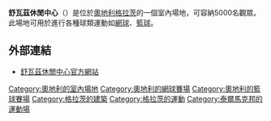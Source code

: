 {{unreferenced|time=2014-05-28T09:15:43+00:00}}
{{expand|time=2014-05-28T09:15:19+00:00}}
'''舒瓦茲休閒中心'''（{{lang-de|Schwarzl Freizeitzentrum}}）是位於[[奧地利|奧地利]][[格拉茨|格拉茨]]的一個室內場地，可容納5000名觀眾。此場地可用於進行各種球類運動如[[網球|網球]]、[[籃球|籃球]]。
==外部連結==
* [http://www.schwarzlsee.at/ 舒瓦茲休閒中心官方網站]


<!---->



[[Category:奧地利的室內場地|Category:奧地利的室內場地]]
[[Category:奧地利的網球賽場|Category:奧地利的網球賽場]]
[[Category:奧地利的籃球賽場|Category:奧地利的籃球賽場]]
[[Category:格拉茨的建築|Category:格拉茨的建築]]
[[Category:格拉茨的運動|Category:格拉茨的運動]]
[[Category:泰爾馬克邦的運動場|Category:泰爾馬克邦的運動場]]
